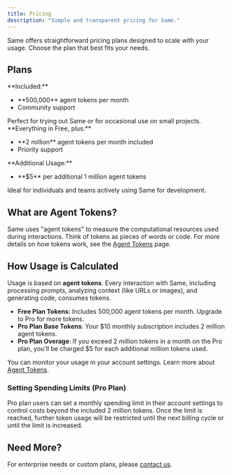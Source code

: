 ```yaml
---
title: Pricing
description: "Simple and transparent pricing for Same."
---
```


Same offers straightforward pricing plans designed to scale with your usage. Choose the plan that best fits your needs.

## Plans

<CardGroup cols={2}>
  <Card title="Free Plan" icon="sparkles">
    <div className="flex flex-col space-y-2">
      <span>**Included:**</span>
      <ul className="list-disc pl-5">
        <li>**500,000** agent tokens per month</li>
        <li>Community support</li>
      </ul>
      <span>
        Perfect for trying out Same or for occasional use on small projects.
      </span>
    </div>
  </Card>
  <Card title="Pro Plan - $10/month" icon="credit-card">
    <div className="flex flex-col space-y-2">
      <span>**Everything in Free, plus:**</span>
      <ul className="list-disc pl-5">
        <li>**2 million** agent tokens per month included</li>
        <li>Priority support</li>
      </ul>
      <span>**Additional Usage:**</span>
      <ul className="list-disc pl-5">
        <li>**$5** per additional 1 million agent tokens</li>
      </ul>
      <span>
        Ideal for individuals and teams actively using Same for development.
      </span>
    </div>
  </Card>
</CardGroup>

## What are Agent Tokens?

Same uses "agent tokens" to measure the computational resources used during interactions. Think of tokens as pieces of words or code. For more details on how tokens work, see the [Agent Tokens](/usage/agent-tokens) page.

## How Usage is Calculated

Usage is based on **agent tokens**. Every interaction with Same, including processing prompts, analyzing context (like URLs or images), and generating code, consumes tokens.

- **Free Plan Tokens**: Includes 500,000 agent tokens per month. Upgrade to Pro for more tokens.
- **Pro Plan Base Tokens**: Your $10 monthly subscription includes 2 million agent tokens.
- **Pro Plan Overage**: If you exceed 2 million tokens in a month on the Pro plan, you'll be charged $5 for each additional million tokens used.

You can monitor your usage in your account settings. Learn more about [Agent Tokens](/usage/agent-tokens).

### Setting Spending Limits (Pro Plan)

Pro plan users can set a monthly spending limit in their account settings to control costs beyond the included 2 million tokens. Once the limit is reached, further token usage will be restricted until the next billing cycle or until the limit is increased.

## Need More?

For enterprise needs or custom plans, please [contact us](mailto:support@same.dev).
